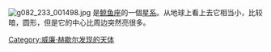 {{NGCInfoBox|NGCID=NGC 196|發現者=弗里德里希·威廉·赫歇爾|發現日期=1790年12月28日|其他編號=UGC 405, MCG 0-2-110,ZWG 383.53|曆元=J2000.0|赤經=39分17.8秒|赤緯=0°54'47"|星座=鲸鱼座|星體=星系|星等=13.6|表面亮度=|藍等=14.6}}

[[File:g082_233_001498.jpg|left]]
'''{{lang|en|NGC 196}}'''是[[鲸鱼座|鲸鱼座]]的一個[[星系|星系]]。从地球上看上去它相当小，比较暗，圆形，但是它的中心比周边突然亮很多。

{{NGCReference|196}}
{{Catalogs|NGC=196}}

{{Galaxy-stub}}

[[Category:威廉·赫歇尔发现的天体|Category:威廉·赫歇尔发现的天体]]